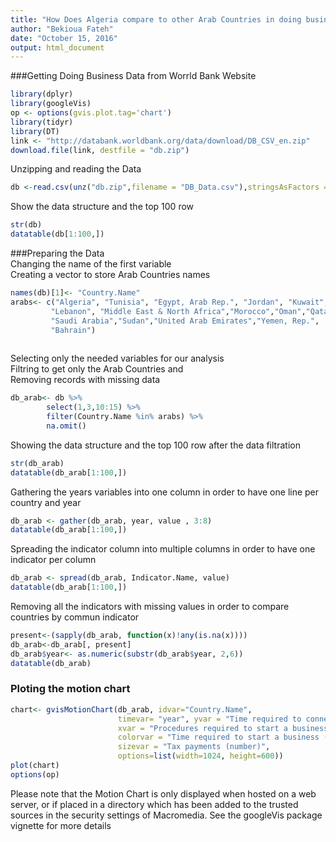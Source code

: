 ```yaml
---
title: "How Does Algeria compare to other Arab Countries in doing business?  "
author: "Bekioua Fateh"
date: "October 15, 2016"
output: html_document
---
```




###Getting Doing Business Data from Worrld Bank Website  

```r
library(dplyr)
library(googleVis)
op <- options(gvis.plot.tag='chart')
library(tidyr)
library(DT)
link <- "http://databank.worldbank.org/data/download/DB_CSV_en.zip"
download.file(link, destfile = "db.zip")
```
Unzipping and reading the Data
```r
db <-read.csv(unz("db.zip",filename = "DB_Data.csv"),stringsAsFactors = TRUE)
```
Show the data structure and the top 100 row

```r
str(db)
datatable(db[1:100,])
```



###Preparing the Data  
Changing the name of the first variable  
Creating a vector to store Arab Countries names  

```r

names(db)[1]<- "Country.Name"
arabs<- c("Algeria", "Tunisia", "Egypt, Arab Rep.", "Jordan", "Kuwait",
         "Lebanon", "Middle East & North Africa","Morocco","Oman","Qatar",
         "Saudi Arabia","Sudan","United Arab Emirates","Yemen, Rep.",
         "Bahrain")
         
```

Selecting only the needed variables for our analysis  
Filtring to get only the Arab Countries and  
Removing records with missing data  

```r
db_arab<- db %>%
        select(1,3,10:15) %>%
        filter(Country.Name %in% arabs) %>%
        na.omit()
```

Showing the data structure and the top 100 row after the data filtration  

```r
str(db_arab)
datatable(db_arab[1:100,])
```

Gathering the years variables into one column in order to have one line per country and year  
```r
db_arab <- gather(db_arab, year, value , 3:8)
datatable(db_arab[1:100,])
```

Spreading the indicator column into multiple columns in order to have one indicator per column  
```r
db_arab <- spread(db_arab, Indicator.Name, value)
datatable(db_arab[1:100,])
```

Removing all the indicators with missing values in order to compare countries by commun indicator  


```r
present<-(sapply(db_arab, function(x)!any(is.na(x))))
db_arab<-db_arab[, present]
db_arab$year<- as.numeric(substr(db_arab$year, 2,6))
datatable(db_arab)
```

### Ploting the motion chart
```r
chart<- gvisMotionChart(db_arab, idvar="Country.Name", 
                        timevar= "year", yvar = "Time required to connect to electricity (days)",
                        xvar = "Procedures required to start a business (number)",
                        colorvar = "Time required to start a business (days)",
                        sizevar = "Tax payments (number)",
                        options=list(width=1024, height=600))
plot(chart)
options(op)
```

Please note that the Motion Chart is only displayed when hosted on a web server, or if placed in a directory which has been added to the trusted sources in the security settings of Macromedia. See the googleVis package vignette for more details